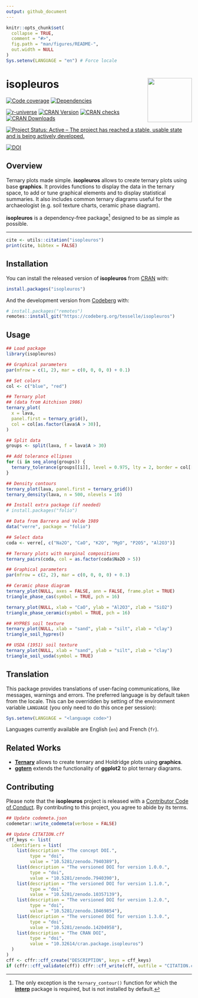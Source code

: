 ```yaml
---
output: github_document
---
```


<!-- README.md is generated from README.Rmd. Please edit that file -->

```r
knitr::opts_chunk$set(
  collapse = TRUE,
  comment = "#>",
  fig.path = "man/figures/README-",
  out.width = NULL
)
Sys.setenv(LANGUAGE = "en") # Force locale
```

# isopleuros <img width=120px src="man/figures/logo.png" align="right" />

<!-- badges: start -->
[![Code coverage](https://packages.tesselle.org/isopleuros/coverage/badge.svg)](https://packages.tesselle.org/isopleuros/coverage/)
[![Dependencies](https://tinyverse.netlify.app/badge/isopleuros)](https://cran.r-project.org/package=isopleuros)

[![r-universe](https://tesselle.r-universe.dev/badges/isopleuros)](https://tesselle.r-universe.dev/isopleuros){.pkgdown-devel}
[![CRAN Version](https://www.r-pkg.org/badges/version/isopleuros)](https://cran.r-project.org/package=isopleuros){.pkgdown-release}
[![CRAN checks](https://badges.cranchecks.info/worst/isopleuros.svg)](https://cran.r-project.org/web/checks/check_results_isopleuros.html){.pkgdown-release}
[![CRAN Downloads](https://cranlogs.r-pkg.org/badges/isopleuros)](https://cran.r-project.org/package=isopleuros){.pkgdown-release}

[![Project Status: Active – The project has reached a stable, usable state and is being actively developed.](https://www.repostatus.org/badges/latest/active.svg)](https://www.repostatus.org/#active)

[![DOI](https://zenodo.org/badge/DOI/10.5281/zenodo.7940389.svg)](https://doi.org/10.5281/zenodo.7940389)
<!-- badges: end -->

## Overview

Ternary plots made simple. **isopleuros** allows to create ternary plots using base **graphics**. It provides functions to display the data in the ternary space, to add or tune graphical elements and to display statistical summaries. It also includes common ternary diagrams useful for the archaeologist (e.g. soil texture charts, ceramic phase diagram).

**isopleuros** is a dependency-free package^[The only exception is the `ternary_contour()` function for which the [**interp**](https://cran.r-project.org/package=interp) package is required, but is not installed by default.] designed to be as simple as possible.

---

```r
cite <- utils::citation("isopleuros")
print(cite, bibtex = FALSE)
```

## Installation

You can install the released version of **isopleuros** from [CRAN](https://CRAN.R-project.org) with:

```r
install.packages("isopleuros")
```

And the development version from [Codeberg](https://codeberg.org/) with:

```r
# install.packages("remotes")
remotes::install_git("https://codeberg.org/tesselle/isopleuros")
```

## Usage

```r
## Load package
library(isopleuros)
```

```r
## Graphical parameters
par(mfrow = c(1, 2), mar = c(0, 0, 0, 0) + 0.1)

## Set colors
col <- c("blue", "red")

## Ternary plot
## (data from Aitchison 1986)
ternary_plot(
  x = lava, 
  panel.first = ternary_grid(),
  col = col[as.factor(lava$A > 30)],
)

## Split data
groups <- split(lava, f = lava$A > 30)

## Add tolerance ellipses
for (i in seq_along(groups)) {
  ternary_tolerance(groups[[i]], level = 0.975, lty = 2, border = col[[i]])
}

## Density contours
ternary_plot(lava, panel.first = ternary_grid())
ternary_density(lava, n = 500, nlevels = 10)
```

```r
## Install extra package (if needed)
# install.packages("folio")

## Data from Barrera and Velde 1989
data("verre", package = "folio")

## Select data
coda <- verre[, c("Na2O", "CaO", "K2O", "MgO", "P2O5", "Al2O3")]

## Ternary plots with marginal compositions
ternary_pairs(coda, col = as.factor(coda$Na2O > 5))
```

```r
## Graphical parameters
par(mfrow = c(2, 2), mar = c(0, 0, 0, 0) + 0.1)

## Ceramic phase diagram
ternary_plot(NULL, axes = FALSE, ann = FALSE, frame.plot = TRUE)
triangle_phase_cas(symbol = TRUE, pch = 16)

ternary_plot(NULL, xlab = "CaO", ylab = "Al2O3", zlab = "SiO2")
triangle_phase_ceramic(symbol = TRUE, pch = 16)

## HYPRES soil texture
ternary_plot(NULL, xlab = "sand", ylab = "silt", zlab = "clay")
triangle_soil_hypres()

## USDA (1951) soil texture
ternary_plot(NULL, xlab = "sand", ylab = "silt", zlab = "clay")
triangle_soil_usda(symbol = TRUE)
```

## Translation

This package provides translations of user-facing communications, like messages, warnings and errors. The preferred language is by default taken from the locale. This can be overridden by setting of the environment variable `LANGUAGE` (you only need to do this once per session):

``` r
Sys.setenv(LANGUAGE = "<language code>")
```

Languages currently available are English (`en`) and French (`fr`).

## Related Works

* [**Ternary**](https://cran.r-project.org/package=Ternary) allows to create ternary and Holdridge plots using **graphics**.
* [**ggtern**](https://cran.r-project.org/package=ggtern) extends the functionality of **ggplot2** to plot ternary diagrams.

## Contributing

Please note that the **isopleuros** project is released with a [Contributor Code of Conduct](https://www.tesselle.org/conduct.html). By contributing to this project, you agree to abide by its terms.

```r
## Update codemeta.json
codemetar::write_codemeta(verbose = FALSE)

## Update CITATION.cff
cff_keys <- list(
  identifiers = list(
    list(description = "The concept DOI.",
         type = "doi",
         value = "10.5281/zenodo.7940389"),
    list(description = "The versioned DOI for version 1.0.0.",
         type = "doi",
         value = "10.5281/zenodo.7940390"),
    list(description = "The versioned DOI for version 1.1.0.",
         type = "doi",
         value = "10.5281/zenodo.10357139"),
    list(description = "The versioned DOI for version 1.2.0.",
         type = "doi",
         value = "10.5281/zenodo.10469854"),
    list(description = "The versioned DOI for version 1.3.0.",
         type = "doi",
         value = "10.5281/zenodo.14204958"),
    list(description = "The CRAN DOI",
         type = "doi",
         value = "10.32614/cran.package.isopleuros")
  )
)
cff <- cffr::cff_create("DESCRIPTION", keys = cff_keys)
if (cffr::cff_validate(cff)) cffr::cff_write(cff, outfile = "CITATION.cff")
```
